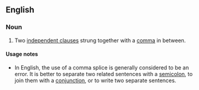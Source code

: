 ==English==
{{wikipedia}}

===Noun===
{{examples-right|I went to the store, I got a loaf of bread.}}
{{en-noun|head=[[comma]] [[splice]]}}

# {{context|grammar|lang=en}} Two [[independent clause]]s strung together with a [[comma]] in between.

====Usage notes====
*In English, the use of a comma splice is generally considered to be an error.  It is better to separate two related sentences with a [[semicolon]], to join them with a [[conjunction]], or to write two separate sentences.